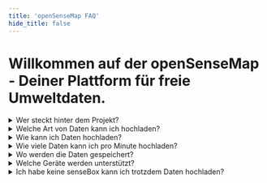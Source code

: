 ```yaml
---
title: 'openSenseMap FAQ'
hide_title: false
---
```


# Willkommen auf der openSenseMap - Deiner Plattform für freie Umweltdaten.

<details>
  <summary>Wer steckt hinter dem Projekt?</summary>
  
  Die [opensenseMap](https://opensensemap.org/) ist im Jahr 2014 vom Institut für
  Geoinformatik der Universität Münster ins Leben gerufen worden. Seit dem Start
  ist die openSenseMap eng mit dem Projekt der [senseBox](https://sensebox.de) verbunden.
</details>

<details>
  <summary>Welche Art von Daten kann ich hochladen?</summary>
  
  Die openSenseMap versteht nur numerische Messwerte. Texte, Bilder oder binäre Dateien können nicht übertragen werden.
</details>

<details>
  <summary>Wie kann ich Daten hochladen?</summary>
  
  Die Messwerte können über eine Vielzahl verschiedener Geräte hochgeladen werden.
</details>

<details>
  <summary>Wie viele Daten kann ich pro Minute hochladen?</summary>
  
  Um die Datenbank nicht zu überlasten, können 6 Pakete mit Messwerten pro Minute hochgeladen werden. Du solltest daher darauf achten.
</details>

<details>
  <summary>Wo werden die Daten gespeichert?</summary>
  
  Die Daten werden auf dem Rechenzentrum der Uni Münster gespeichert.
</details>

<details>
  <summary>Welche Geräte werden unterstützt?</summary>
  
  Die openSenseMap empfängt, als offene Plattform, Daten von allen Geräten, die ihre Messdaten zur openSenseMap schicken.
</details>

<details>
  <summary>Ich habe keine senseBox kann ich trotzdem Daten hochladen?</summary>
  
  Nicht nur von der senseBox können Daten auf die openSenseMap geladen werden. Die openSenseMap unterstützt auch Messgeräte aus den Citizen Science Projekten [luftdaten.info](https://luftdaten.info/) und [HackAIR](https://www.hackair.eu/). Dank der [REST API](https://docs.opensensemap.org/) können jedoch von fast jedem IoT-Messgeräte Messwerte an die openSenseMap gesendet werden. Weitere Informationen und wie du dein Messgerät registrierst, findest du unter [https://docs.sensebox.de/](https://docs.sensebox.de/).
</details>

